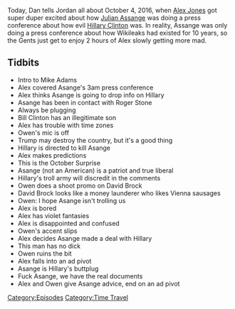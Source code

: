 {{DEFAULTSORT:
    #_EPISODE_0135:The Wikileaks Press Conference
}}{{Episode
    | title           = The Wikileaks Press Conference
    | caption         = Listen to this episode on [https://knowledgefight.libsyn.com/knowledge-fight-the-wikileaks-press-conference Libsyn] [https://open.spotify.com/episode/1Wcnf0EUehb11VBbJ8DBCP Spotify], Read the [[Transcript/135: The Wikileaks Press Conference|Unofficial Transcript]]
    | episodeNumber   = 135
    | length          = 01:53:15
    | airDate         = March 9, 2018
    | coverageDate    = October 4, 2016
    | episodeType     = [[:Category:Time Travel|Time Travel]]
    | appearance      = [[Mike Adams]], [[Julian Asange]], [[Roger Stone]], [[Owen Shroyer]], [[David Brock]]
    | beverage        = Spiked Seltzers
    | previousEpisode = [[134: Post-Tribulation Rapture?]]
    | nextEpisode     = [[136: March 30-31, 2008]]
}}

{{Stub}}

Today, Dan tells Jordan all about October 4, 2016, when [[Alex Jones]] got super duper excited about how [[Julian Assange]] was doing a press conference about how evil [[Hillary Clinton]] was. In reality, Assange was only doing a press conference about how Wikileaks had existed for 10 years, so the Gents just get to enjoy 2 hours of Alex slowly getting more mad.

==Tidbits==

*Intro to Mike Adams
*Alex covered Asange's 3am press conference
*Alex thinks Asange is going to drop info on Hillary
*Asange has been in contact with Roger Stone
*Always be plugging
*Bill Clinton has an illegitimate son
*Alex has trouble with time zones
*Owen's mic is off
*Trump may destroy the country, but it's a good thing
*Hillary is directed to kill Asange
*Alex makes predictions
*This is the October Surprise
*Asange (not an American) is a patriot and true liberal
*Hillary's troll army will discredit in the comments
*Owen does a shoot promo on David Brock
*David Brock looks like a money launderer who likes Vienna sausages
*Owen: I hope Asange isn't trolling us
*Alex is bored
*Alex has violet fantasies
*Alex is disappointed and confused
*Owen's accent slips
*Alex decides Asange made a deal with Hillary
*This man has no dick
*Owen ruins the bit
*Alex falls into an ad pivot
*Asange is Hillary's buttplug
*Fuck Asange, we have the real documents
*Alex and Owen give Asange advice, end on an ad pivot

[[Category:Episodes]]
[[Category:Time Travel]]
